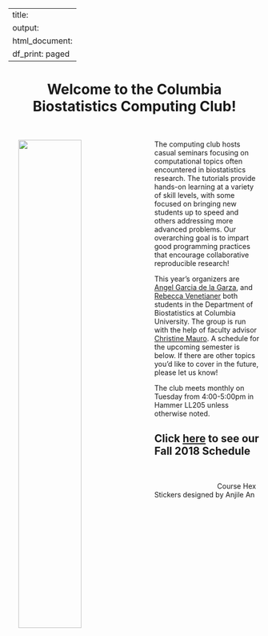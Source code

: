 
---
title:
output:
  html_document:
    df_print: paged
---

<h1 style="text-align:center"> Welcome to the Columbia Biostatistics Computing Club! </h1>

<p>&nbsp;</p>

<p>

<img src="images/columbia_biostatistics.png" style="width:50%" align="left" hspace="20"> The computing club hosts casual seminars focusing on computational topics often encountered in biostatistics research. The tutorials provide hands-on learning at a variety of skill levels, with some focused on bringing new students up to speed and others addressing more advanced problems. Our overarching goal is to impart good programming practices that encourage collaborative reproducible research!

This year's organizers are [Angel Garcia de la Garza](https://www.angelgarciadelagarza.com/), and [Rebecca Venetianer](https://www.linkedin.com/in/rebeccavenetianer/) both students in the Department of Biostatistics at Columbia University. The group is run with the help of faculty advisor [Christine Mauro](http://christinemauro.com/). A schedule for the upcoming semester is below. If there are other topics you'd like to cover in the future, please let us know!


The club meets monthly on Tuesday from 4:00-5:00pm in Hammer LL205 unless otherwise noted.

## Click [here](schedule.html) to see our Fall 2018 Schedule

</p>



<p>&nbsp;</p>

&emsp; &emsp; &emsp; &emsp; &emsp; &emsp; &emsp; <p2>Course Hex Stickers designed by Anjile An </p2>


